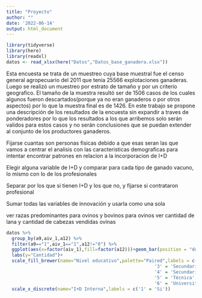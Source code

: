 ```yaml
---
title: "Proyecto"
author: ""
date: '2022-06-14'
output: html_document
---
```


```r
library(tidyverse)
library(here)
library(readxl)
datos <- read_xlsx(here("Datos","Datos_base_ganadera.xlsx"))
```

Esta encuesta se trata de un muestreo cuya base muestral fue el censo general agropecuario del 2011 que tenía 25566 explotaciones ganaderas. Luego se realizó un muestreo por estrato de tamaño y por un criterio geografico. El tamaño de la muestra resultó ser de 1506 casos de los cuales algunos fueron descartados(porque ya no eran ganaderos o por otros aspectos) por lo que la muestra final es de 1426.
En este trabajo se propone una descripción de los resultados de la encuesta sin expandir a traves de ponderadores por lo que los resultados a los que arribemos solo serán validos para estos casos y no serán conclusiones que se puedan extender al conjunto de los productores ganaderos.



Fijarse cuantas son personas fisicas debido a que esas seran las que vamos a centrar el analisis con las caracteristicas demograficas para intentar encontrar patrones en relacion a la incorporacion de I+D

Elegir alguna variable de I+D y comparar para cada tipo de ganado vacuno, lo mismo con lo de los profesionales

Separar por los que si tienen I+D y los que no, y fijarse si contrataron profesional

Sumar todas las variables de innovación y usarla como una sola

ver razas predominantes para ovinos y bovinos para ovinos ver cantidad de lana y cantidad de cabezas vendidas ovinas

```r
datos %>% 
  group_by(a9,aiv_1,a12) %>% 
  filter(a9=="1",aiv_1=="1",a12!="0") %>% 
  ggplot(aes(x=factor(aiv_1),fill=factor(a12)))+geom_bar(position = "dodge")+
  labs(y="Cantidad")+
  scale_fill_brewer(name="Nivel educativo",palette="Paired",labels = c('0' = '0',
                                                       '3' = 'Secundaria básica',
                                                       '4' = 'Secundaria superior',
                                                       '5' = 'Técnica',
                                                       '6' = 'Universitaria'))+
  scale_x_discrete(name="I+D Interna",labels = c('1' = 'Si'))
```

